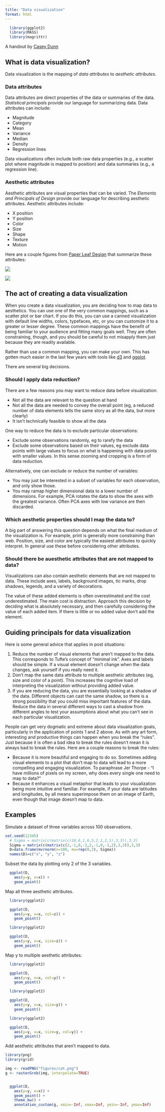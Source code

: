 ```yaml
---
title: "Data visualization"
format: html
---
```


```r
  library(ggplot2)
  library(MASS)
  library(magrittr)
```

A handout by [Casey Dunn](http://dunnlab.org)


## What is data visualization?

Data visualization is the mapping of *data attributes* to *aesthetic attributes*.

### Data attributes

Data attributes are direct properties of the data or summaries of the data. *Statistical principals* provide our language for summarizing data. Data attributes can include:

- Magnitude
- Category
- Mean
- Variance
- Median
- Density
- Regression lines

Data visualizations often include both raw data properties (e.g., a scatter plot where magnitude is mapped to position) and data summaries (e.g., a regression line). 

### Aesthetic attributes

Aesthetic attributes are visual properties that can be varied. The *Elements and Principals of Design* provide our language for describing aesthetic attributes. Aesthetic attributes include:

- X position
- Y position
- Color
- Size
- Shape
- Texture
- Motion


Here are a couple figures from [Paper Leaf Design](https://paper-leaf.com/) that summarize these attributes:

![](figures/paperleaf_design_elements.jpg)

![](figures/paperleaf_design_principals.jpg)

## The act of creating a data visualization

When you create a data visualization, you are deciding how to map data to aesthetics. You can use one of the very common mappings, such as a scatter plot or bar chart. If you do this, you can use a canned visualization with default line widths, colors, typefaces, etc, or you can customize it to a greater or lesser degree. These common mappings have the benefit of being familiar to your audience and fitting many goals well. They are often constraining, though, and you should be careful to not misapply them just because they are readily available.

Rather than use a common mapping, you can make your own. This has gotten much easier in the last few years with tools like [d3](https://d3js.org/) and [ggplot](http://tutorials.iq.harvard.edu/R/Rgraphics/Rgraphics.html).

There are several big decisions.

### Should I apply data reduction?

There are a few reasons you may want to reduce data before visualization:

- Not all the data are relevant to the question at hand
- Not all the data are needed to convey the overall point (eg, a reduced number of data elements tells the same story as all the data, but more clearly)
- It isn't technically feasible to show all the data

One way to reduce the data is to exclude particular observations:

- Exclude some observations randomly, eg to rarefy the data
- Exclude some observations based on their values, eg exclude data points with large values to focus on what is happening with data points with smaller values. In this sense zooming and cropping is a form of data reduction.

Alternatively, one can exclude or reduce the number of variables:

- You may just be interested in a subset of variables for each observation, and only show those.
- You may ramap higher dimensional data to a lower number of dimensions. For example, PCA rotates the data to show the axes with the greatest variance. Often PCA axes with low variance are then discarded.


### Which aesthetic properties should I map the data to?

A big part of answering this question depends on what the final medium of the visualization is. For example, print is generally more constraining than web. Position, size, and color are typically the easiest attributes to quickly interpret. In general use these before considering other attributes.

### Should there be auesthetic attributes that are not mapped to data?

Visualizations can also contain aesthetic elements that are not mapped to data. These include axes, labels, background images, tic marks, drop shadows, legends, and a variety of decorations.

The value of these added elements is often overestimated and the cost underestimated. The main cost is distraction. Approach this decision by deciding what is absolutely necessary, and then carefully considering the value of each added item. If there is little or no added value don't add the element. 

## Guiding principals for data visualization

Here is some general advice that applies in post situations:

1. Reduce the number of visual elements that aren't mapped to the data. This corresponds to Tufte's concept of "minimal ink". Axes and labels should be simple. If a visual element doesn't change when the data changes, ask yourself if you really need it.
2. Don't map the same data attribute to multiple aesthetic attributes (eg, size and color of a point). This increases the cognitive load of interpreting the visualization without providing added value.
3. If you are reducing the data, you are essentially looking at a shadow of the data. Different objects can cast the same shadow, so there is a strong possibility that you could miss important features of the data. Reduce the data in several different ways to cast a shadow from different angles to test your assumptions about what you can't see in each particular visualization.

People can get very dogmatic and extreme about data visualization goals, particularly in the application of points 1 and 2 above. As with any art form, interesting and productive things can happen when you break the "rules". Just because it is often a bad idea to break the rules doesn't mean it is always bad to break the rules. Here are a couple reasons to break the rules:

- Because it is more beautiful and engaging to do so. Sometimes adding visual elements to a plot that don't map to data will lead to a more compelling and engaging visualization. To paraphrase Jer Thorpe - "I have millions of pixels on my screen, why does every single one need to map to data?"
- Because it enhances a visual metaphor that leads to your visualization being more intuitive and familiar. For example, if your data are latitudes and longitudes, by all means superimpose them on an image of Earth, even though that image doesn't map to data.


## Examples

Simulate a dataset of three variables across 100 observations.

```r
set.seed(12345)
  # Sigma = matrix(c(matrix(c(10,6,1,6,5,2,1,2,1),3,3)),3,3)
  Sigma = matrix(c(matrix(c(2,-1,0,-1,2,-1,0,-1,2),3,3)),3,3)
  D=data.frame(mvrnorm(n=100, mu=rep(0,3), Sigma))
  names(D)=c("x", "y", "z")
```


Subset the data by plotting only 2 of the 3 variables.

```r

  ggplot(D,
    aes(y=y, x=x)) +
    geom_point()
```

Map all three aesthetic attributes.

```r
  library(ggplot2)

  ggplot(D,
    aes(y=y, x=x, col=z)) +
    geom_point()
```


```r
  library(ggplot2)

  ggplot(D,
    aes(y=y, x=x, size=z)) +
    geom_point()
```




Map y to multiple aesthetic attributes.

```r
  library(ggplot2)

  ggplot(D,
    aes(y=y, x=x, col=y)) +
    geom_point()
```

```r
  library(ggplot2)

  ggplot(D,
    aes(y=y, x=x, size=y)) +
    geom_point()
```

```r
  library(ggplot2)

  ggplot(D,
    aes(y=y, x=x, size=y, col=y)) +
    geom_point()
```

Add aesthetic attributes that aren't mapped to data.

```r

library(png)
library(grid)

img <- readPNG("figures/cat.png")
g <- rasterGrob(img, interpolate=TRUE) 


  ggplot(D,
    aes(y=y, x=x)) +
    geom_point() +
    theme_bw() +
    annotation_custom(g, xmin=-Inf, xmax=Inf, ymin=-Inf, ymax=Inf)

```